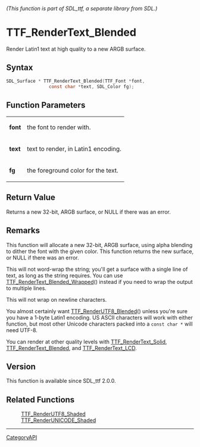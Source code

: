 ====== (This function is part of SDL_ttf, a separate library from SDL.) ======
= TTF_RenderText_Blended =

Render Latin1 text at high quality to a new ARGB surface.

== Syntax ==

<syntaxhighlight lang='c'>
SDL_Surface * TTF_RenderText_Blended(TTF_Font *font,
                const char *text, SDL_Color fg);
</syntaxhighlight>

== Function Parameters ==

{|
|'''font'''
|the font to render with.
|-
|'''text'''
|text to render, in Latin1 encoding.
|-
|'''fg'''
|the foreground color for the text.
|}

== Return Value ==

Returns a new 32-bit, ARGB surface, or NULL if there was an error.

== Remarks ==

This function will allocate a new 32-bit, ARGB surface, using alpha
blending to dither the font with the given color. This function returns the
new surface, or NULL if there was an error.

This will not word-wrap the string; you'll get a surface with a single line
of text, as long as the string requires. You can use
[[TTF_RenderText_Blended_Wrapped]]() instead if you need to wrap the output
to multiple lines.

This will not wrap on newline characters.

You almost certainly want [[TTF_RenderUTF8_Blended]]() unless you're sure
you have a 1-byte Latin1 encoding. US ASCII characters will work with
either function, but most other Unicode characters packed into a
<code>const char *</code> will need UTF-8.

You can render at other quality levels with [[TTF_RenderText_Solid]],
[[TTF_RenderText_Blended]], and [[TTF_RenderText_LCD]].

== Version ==

This function is available since SDL_ttf 2.0.0.

== Related Functions ==

:[[TTF_RenderUTF8_Shaded]]
:[[TTF_RenderUNICODE_Shaded]]

----
[[CategoryAPI]]


